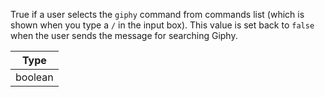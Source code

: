 True if a user selects the `giphy` command from commands list (which is shown when you type a `/` in the input box).
This value is set back to `false` when the user sends the message for searching Giphy.

| Type    |
| ------- |
| boolean |
